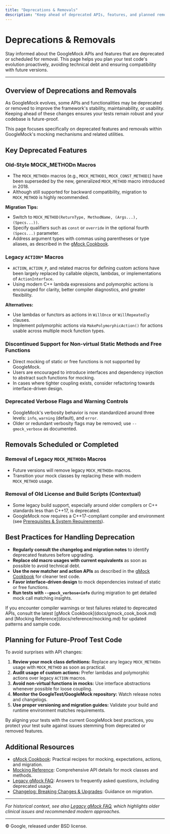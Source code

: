 ```yaml
---
title: "Deprecations & Removals"
description: "Keep ahead of deprecated APIs, features, and planned removals—empowering you to plan future-proof test code and avoid technical debt."
---
```


# Deprecations & Removals

Stay informed about the GoogleMock APIs and features that are deprecated or scheduled for removal. This page helps you plan your test code's evolution proactively, avoiding technical debt and ensuring compatibility with future versions.

---

## Overview of Deprecations and Removals

As GoogleMock evolves, some APIs and functionalities may be deprecated or removed to improve the framework's stability, maintainability, or usability. Keeping ahead of these changes ensures your tests remain robust and your codebase is future-proof.

This page focuses specifically on deprecated features and removals within GoogleMock's mocking mechanisms and related utilities.

## Key Deprecated Features

### Old-Style MOCK_METHODn Macros

- The `MOCK_METHODn` macros (e.g., `MOCK_METHOD1`, `MOCK_CONST_METHOD1`) have been superseded by the new, generalized `MOCK_METHOD` macro introduced in 2018.
- Although still supported for backward compatibility, migration to `MOCK_METHOD` is highly recommended.
  
**Migration Tips:**
- Switch to `MOCK_METHOD(ReturnType, MethodName, (Args...), (Specs...))`.
- Specify qualifiers such as `const` or `override` in the optional fourth `(Specs...)` parameter.
- Address argument types with commas using parentheses or type aliases, as described in the [gMock Cookbook](docs/gmock_cook_book.md#mocking-basics).

### Legacy `ACTION*` Macros

- `ACTION`, `ACTION_P`, and related macros for defining custom actions have been largely replaced by callable objects, lambdas, or implementations of `ActionInterface`.
- Using modern C++ lambda expressions and polymorphic actions is encouraged for clarity, better compiler diagnostics, and greater flexibility.

**Alternatives:**
- Use lambdas or functors as actions in `WillOnce` or `WillRepeatedly` clauses.
- Implement polymorphic actions via `MakePolymorphicAction()` for actions usable across multiple mock function types.

### Discontinued Support for Non-virtual Static Methods and Free Functions

- Direct mocking of static or free functions is not supported by GoogleMock.
- Users are encouraged to introduce interfaces and dependency injection to abstract such functions for mocking.
- In cases where tighter coupling exists, consider refactoring towards interface-driven design.

### Deprecated Verbose Flags and Warning Controls

- GoogleMock's verbosity behavior is now standardized around three levels: `info`, `warning` (default), and `error`.
- Older or redundant verbosity flags may be removed; use `--gmock_verbose` as documented.

## Removals Scheduled or Completed

### Removal of Legacy `MOCK_METHODn` Macros

- Future versions will remove legacy `MOCK_METHODn` macros.
- Transition your mock classes by replacing these with modern `MOCK_METHOD` usage.

### Removal of Old License and Build Scripts (Contextual)

- Some legacy build support, especially around older compilers or C++ standards less than C++17, is deprecated.
- GoogleMock now requires a C++17-compliant compiler and environment (see [Prerequisites & System Requirements](getting-started/setup-installation/prerequisites-system-requirements)).

## Best Practices for Handling Deprecation

- **Regularly consult the changelog and migration notes** to identify deprecated features before upgrading.
- **Replace old macro usages with current equivalents** as soon as possible to avoid technical debt.
- **Use the new matcher and action APIs** as described in the [gMock Cookbook](docs/gmock_cook_book.md) for cleaner test code.
- **Favor interface-driven design** to mock dependencies instead of static or free functions.
- **Run tests with `--gmock_verbose=info`** during migration to get detailed mock call matching insights.

<Tip>
If you encounter compiler warnings or test failures related to deprecated APIs, consult the latest [gMock Cookbook](docs/gmock_cook_book.md) and [Mocking Reference](docs/reference/mocking.md) for updated patterns and sample code.
</Tip>

## Planning for Future-Proof Test Code

To avoid surprises with API changes:

1. **Review your mock class definitions:** Replace any legacy `MOCK_METHODn` usage with `MOCK_METHOD` as soon as practical.
2. **Audit usage of custom actions:** Prefer lambdas and polymorphic actions over legacy `ACTION` macros.
3. **Avoid non-virtual functions in mocks:** Use interface abstractions whenever possible for loose coupling.
4. **Monitor the GoogleTest/GoogleMock repository:** Watch release notes and changelogs.
5. **Use proper versioning and migration guides:** Validate your build and runtime environment matches requirements.

By aligning your tests with the current GoogleMock best practices, you protect your test suite against issues stemming from deprecated or removed features.

## Additional Resources

- [gMock Cookbook](docs/gmock_cook_book.md): Practical recipes for mocking, expectations, actions, and migration.
- [Mocking Reference](docs/reference/mocking.md): Comprehensive API details for mock classes and methods.
- [Legacy gMock FAQ](docs/gmock_faq.md): Answers to frequently asked questions, including deprecated usage.
- [Changelog: Breaking Changes & Upgrades](changelog/breaking-changes-upgrades/breaking-changes): Guidance on migration.

---

_For historical context, see also [Legacy gMock FAQ](docs/gmock_faq.md), which highlights older clinical issues and recommended modern approaches._

---

© Google, released under BSD license.
